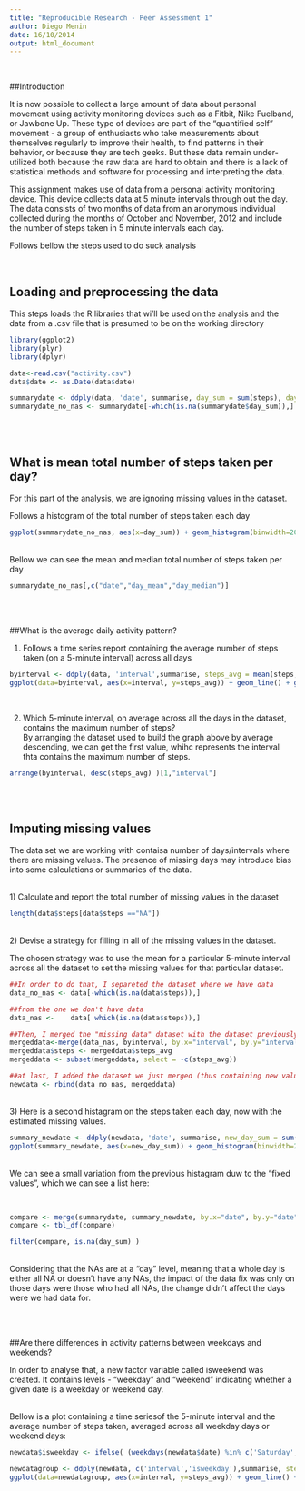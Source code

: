 ```yaml
---
title: "Reproducible Research - Peer Assessment 1"
author: Diego Menin
date: 16/10/2014
output: html_document
---
```


<br />

##Introduction

It is now possible to collect a large amount of data about personal movement using activity monitoring devices such as a Fitbit, Nike Fuelband, or Jawbone Up. These type of devices are part of the "quantified self" movement - a group of enthusiasts who take measurements about themselves regularly to improve their health, to find patterns in their behavior, or because they are tech geeks. But these data remain under-utilized both because the raw data are hard to obtain and there is a lack of statistical methods and software for processing and interpreting the data.

This assignment makes use of data from a personal activity monitoring device. This device collects data at 5 minute intervals through out the day. The data consists of two months of data from an anonymous individual collected during the months of October and November, 2012 and include the number of steps taken in 5 minute intervals each day.
<br />

Follows bellow the steps used to do suck analysis


<br />

## Loading and preprocessing the data

This steps loads the R libraries that wi'll be used on the analysis and the data from a .csv file that is presumed to be on the working directory


```r
library(ggplot2)
library(plyr)
library(dplyr)

data<-read.csv("activity.csv")
data$date <- as.Date(data$date)

summarydate <- ddply(data, 'date', summarise, day_sum = sum(steps), day_mean = mean(steps), day_median = median(steps))
summarydate_no_nas <- summarydate[-which(is.na(summarydate$day_sum)),]

```

<br />
<br />

## What is mean total number of steps taken per day?

For this part of the analysis, we are ignoring missing values in the dataset.

Follows a histogram of the total number of steps taken each day

```r
ggplot(summarydate_no_nas, aes(x=day_sum)) + geom_histogram(binwidth=2000, colour="black", fill="light blue") + ggtitle("Histogram of total number of steps taken each day")
```

<br />
Bellow we can see the mean and median total number of steps taken per day
```r
summarydate_no_nas[,c("date","day_mean","day_median")]
```

<br />
<br />

##What is the average daily activity pattern?

1) Follows a time series report containing the average number of steps taken (on a 5-minute interval) across all days 
```r
byinterval <- ddply(data, 'interval',summarise, steps_avg = mean(steps, na.rm = TRUE))
ggplot(data=byinterval, aes(x=interval, y=steps_avg)) + geom_line() + geom_point() + ggtitle("Average number of steps by interval") + ylab("Number of steps")
```
<br />

2) Which 5-minute interval, on average across all the days in the dataset, contains the maximum number of steps?
<br />
By arranging the dataset used to build the graph above by average descending, we can get the first value, whihc represents the interval thta contains the maximum number of steps.

```r
arrange(byinterval, desc(steps_avg) )[1,"interval"]
```

<br />
<br />

## Imputing missing values


The data set we are working with contaisa number of days/intervals where there are missing values. The presence of missing days may introduce bias into some calculations or summaries of the data.

<br /> 
1) Calculate and report the total number of missing values in the dataset 

```r
length(data$steps[data$steps =="NA"])
```

<br /> 
2) Devise a strategy for filling in all of the missing values in the dataset. 

  The chosen strategy was to use the mean for a particular 5-minute interval across all the dataset to set the missing values for that particular dataset.
  
```r
##In order to do that, I separeted the dataset where we have data
data_no_nas <- data[-which(is.na(data$steps)),]

##from the one we don't have data
data_nas <-    data[ which(is.na(data$steps)),]

##Then, I merged the "missing data" dataset with the dataset previously used that contains the average steps  by interval
mergeddata<-merge(data_nas, byinterval, by.x="interval", by.y="interval")
mergeddata$steps <- mergeddata$steps_avg
mergeddata <- subset(mergeddata, select = -c(steps_avg))

##at last, I added the dataset we just merged (thus containing new values) to the data set separated on the fist step ( the original values and the dataframe with the merged values)which we dont have to manipulate because it has all the values)
newdata <- rbind(data_no_nas, mergeddata)
```  

<br /> 
3) Here is a second histagram on the steps taken each day, now with the estimated missing values. 

```r
summary_newdate <- ddply(newdata, 'date', summarise, new_day_sum = sum(steps), new_day_mean = mean(steps), new_day_median = median(steps))
ggplot(summary_newdate, aes(x=new_day_sum)) + geom_histogram(binwidth=2000, colour="black", fill="green") + ggtitle("Histogram of total number of steps taken each day")
```  

<br /> 
We can see a small variation from the previous histagram duw to the "fixed values", which we can see a list here:

<br /> 
```r
compare <- merge(summarydate, summary_newdate, by.x="date", by.y="date")
compare <- tbl_df(compare)

filter(compare, is.na(day_sum) )
```  

<br />
Considering that the NAs are at a "day" level, meaning that a whole day is either all NA or doesn't have any NAs, the impact of the data fix was only on those days were those who had all NAs, the change didn't affect the days were we had data for.


<br />
<br />

##Are there differences in activity patterns between weekdays and weekends?

In order to analyse that, a new factor variable called isweekend was created. It contains levels - "weekday" and "weekend" indicating whether a given date is a weekday or weekend day.

<br />
Bellow is a plot containing a time seriesof the 5-minute interval and the average number of steps taken, averaged across all weekday days or weekend days:

```r
newdata$isweekday <- ifelse( (weekdays(newdata$date) %in% c('Saturday','Sunday')), 'Weekend', 'Weekday' )

newdatagroup <- ddply(newdata, c('interval','isweekday'),summarise, steps_avg = mean(steps, na.rm = TRUE))
ggplot(data=newdatagroup, aes(x=interval, y=steps_avg)) + geom_line() + ggtitle("Average number of steps by interval") + ylab("Number of steps") + facet_grid(isweekday ~ .)
```









